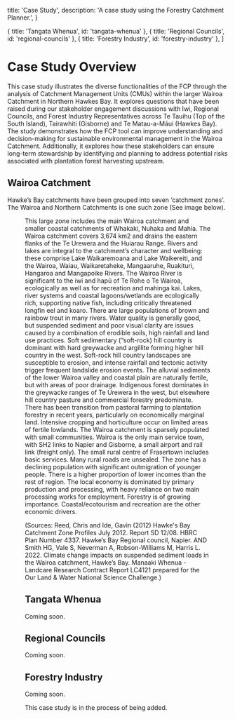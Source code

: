 
  title: 'Case Study',
  description:
    'A case study using the Forestry Catchment Planner.',
}

  { title: 'Tangata Whenua', id: 'tangata-whenua' },
  { title: 'Regional Councils', id: 'regional-councils' },
  { title: 'Forestry Industry', id: 'forestry-industry' },
]

# Case Study Overview

This case study illustrates the diverse functionalities of the FCP through the analysis of Catchment Management Units (CMUs) within the larger Wairoa Catchment in Northern Hawkes Bay. It explores questions that have been raised during our stakeholder engagement discussions with Iwi, Regional Councils, and Forest Industry Representatives across Te Tauihu (Top of the South Island), Tairawhiti (Gisborne) and Te Matau-a-Māui (Hawkes Bay). The study demonstrates how the FCP tool can improve understanding and decision-making for sustainable environmental management in the Wairoa Catchment. Additionally, it explores how these stakeholders can ensure long-term stewardship by identifying and planning to address potential risks associated with plantation forest harvesting upstream.

## Wairoa Catchment 

Hawke’s Bay catchments have been grouped into seven ‘catchment zones’. The Wairoa and Northern Catchments is one such zone (See image below).

<Figure src={wairoa} alt="Wairoa Catchment Zones" caption="Wairoa Catchment Zone and sub-catchments" zoom={false} />

This large zone includes the main Wairoa catchment and smaller coastal catchments of Whakaki, Nuhaka and Mahia. The Wairoa catchment covers 3,674 km2 and drains the eastern flanks of the Te Urewera and the Huiarau Range.  Rivers and lakes are integral to the catchment’s character and wellbeing: these comprise Lake Waikaremoana and Lake Waikereiti, and the Wairoa, Waiau, Waikaretaheke,  Mangaaruhe, Ruakituri, Hangaroa and Mangapoike Rivers. 
The Wairoa River is significant to the iwi and hapū of Te Rohe o Te Wairoa, ecologically as well as for recreation and mahinga kai. Lakes, river systems and coastal lagoons/wetlands are ecologically rich, supporting native fish, including critically threatened longfin eel and koaro. There are large populations of brown and rainbow trout in many rivers.
Water quality is generally good, but suspended sediment and poor visual clarity are issues caused by a combination of erodible soils, high rainfall and land use practices. Soft sedimentary (“soft-rock) hill country is dominant with hard greywacke and argillite forming higher hill country in the west. Soft-rock hill country landscapes are susceptible to erosion, and intense rainfall and tectonic activity trigger frequent landslide erosion events. The alluvial sediments of the lower Wairoa valley and coastal plain are naturally fertile, but with areas of poor drainage. 
Indigenous forest dominates in the greywacke ranges of Te Urewera in the west, but elsewhere hill country pasture and commercial forestry predominate.  There has been transition from pastoral farming to plantation forestry in recent years, particularly on economically marginal land. Intensive cropping and horticulture occur on limited areas of fertile lowlands.
The Wairoa catchment is sparsely populated with small communities. Wairoa is the only main service town, with SH2 links to Napier and Gisborne, a small airport and rail link (freight only). The small rural centre of Frasertown includes basic services. Many rural roads are unsealed. 
The zone has a declining population with significant outmigration of younger people. There is a higher proportion of lower incomes than the rest of region. The local economy is dominated by primary production and processing, with heavy reliance on two main processing works for employment. Forestry is of growing importance. Coastal/ecotourism and recreation are the other economic drivers. 

(Sources: Reed, Chris and Ide, Gavin (2012) Hawke's Bay Catchment Zone Profiles July 2012. Report SD 12/08. HBRC Plan Number 4337.  Hawke’s Bay Regional council, Napier. AND 
Smith HG, Vale S, Neverman A, Robson-Williams M, Harris L. 2022. Climate change impacts on suspended sediment loads in the Wairoa catchment, Hawke’s Bay. Manaaki Whenua - Landcare Research Contract Report LC4121 prepared for the Our Land & Water National Science Challenge.)




## Tangata Whenua

Coming soon.

## Regional Councils

Coming soon.

## Forestry Industry

Coming soon.

<Note>
    This case study is in the process of being added.
</Note>
